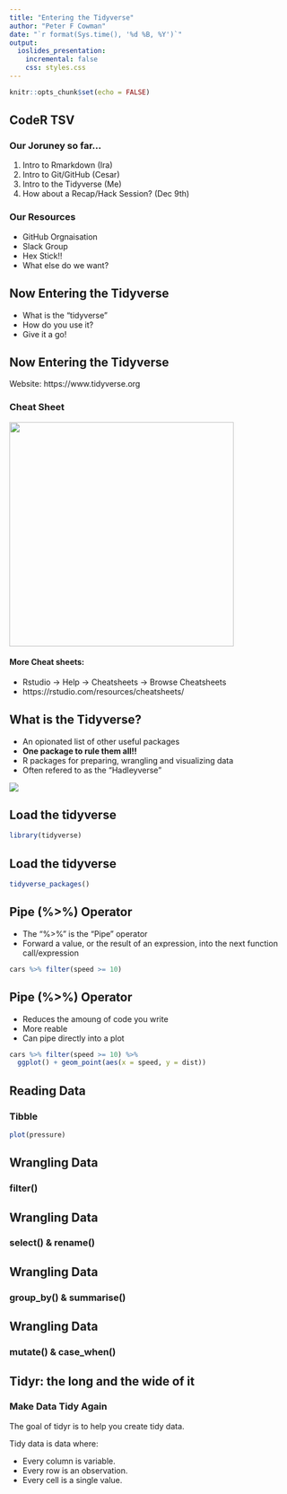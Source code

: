 ```yaml
---
title: "Entering the Tidyverse"
author: "Peter F Cowman"
date: "`r format(Sys.time(), '%d %B, %Y')`"
output: 
  ioslides_presentation:
    incremental: false
    css: styles.css
---
```


```r
knitr::opts_chunk$set(echo = FALSE)
```

## CodeR TSV

### Our Joruney so far...

1. Intro to Rmarkdown (Ira)
2. Intro to Git/GitHub (Cesar)
3. Intro to the Tidyverse (Me)
4. How about a Recap/Hack Session? (Dec 9th)

### Our Resources
- GitHub Orgnaisation
- Slack Group
- Hex Stick!!
- What else do we want?


## Now Entering the Tidyverse

- What is the "tidyverse"
- How do you use it?
- Give it a go!

## Now Entering the Tidyverse
Website: https://www.tidyverse.org

### Cheat Sheet

![](img/Tidyverse_Cheat_Sheet.png){width=400px}

#### More Cheat sheets: 

- Rstudio -> Help -> Cheatsheets -> Browse Cheatsheets
- https://rstudio.com/resources/cheatsheets/

## What is the Tidyverse? {.build}

- An opionated list of other useful packages
- __One package to rule them all!!__
- R packages for preparing, wrangling and visualizing data
- Often refered to as the "Hadleyverse"

![](img/hadley-wickham.png)

## Load the tidyverse

```r

library(tidyverse)
```

## Load the tidyverse

```r
tidyverse_packages()
```

## Pipe (%>%) Operator {.build}

- The "%>%" is the "Pipe" operator
- Forward a value, or the result of an expression, into the next function call/expression

```r
cars %>% filter(speed >= 10)
```
## Pipe (%>%) Operator {.build}

- Reduces the  amoung of code you write
- More reable
- Can pipe directly into a plot

```r
cars %>% filter(speed >= 10) %>% 
  ggplot() + geom_point(aes(x = speed, y = dist))

```


## Reading Data {.build}

### Tibble
```r
plot(pressure)
```

## Wrangling Data {.build}

### filter()

## Wrangling Data {.build}

### select() & rename()


## Wrangling Data {.build}

### group_by() & summarise()


## Wrangling Data {.build}

### mutate() & case_when()


## Tidyr: the long and the wide of it

### __Make Data Tidy Again__
The goal of tidyr is to help you create tidy data. 

Tidy data is data where:

- Every column is variable.
- Every row is an observation.
- Every cell is a single value.



